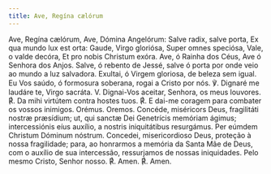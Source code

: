 ```yaml
---
title: Ave, Regína cælórum
---
```


<div class="grid grid-cols-2 gap-5">
  <span class="text-justify">
    Ave, Regína cælórum, Ave, Dómina Angelórum: Salve radix, salve porta, Ex qua
    mundo lux est orta: Gaude, Virgo gloriósa, Super omnes speciósa, Vale, o
    valde decóra, Et pro nobis Christum exóra.
  </span>
  <span class="text-justify">
    Ave, ó Rainha dos Céus, Ave ó Senhora dos Anjos. Salve, ó rebento de Jessé,
    salve ó porta por onde veio ao mundo a luz salvadora. Exultai, ó Virgem
    gloriosa, de beleza sem igual. Eu Vos saúdo, ó formosura soberana, rogai a
    Cristo por nós.
  </span>
  <span class="text-justify">℣. Dignaré me laudáre te, Virgo sacráta.</span>
  <span class="text-justify">
    V. Dignai-Vos aceitar, Senhora, os meus louvores.
  </span>
  <span class="text-justify">
    <span class="text-red-500">℟.</span> Da mihi virtútem contra hostes tuos.
  </span>
  <span class="text-justify">
    <span class="text-red-500">℟.</span> E dai-me coragem para combater os
    vossos inimigos.
  </span>
  <span class="text-red-500 text-center">Orémus.</span>
  <span class="text-red-500 text-center">Oremos.</span>
  <span class="text-justify">
    Concéde, miséricors Deus, fragilitáti nostræ præsídium; ut, qui sanctæ Dei
    Genetrícis memóriam ágimus; intercessiónis eíus auxílio, a nostris
    iniquitátibus resurgámus. Per eúmdem Christum Dóminum nóstrum.
  </span>
  <span class="text-justify">
    Concedei, misericordioso Deus, proteção à nossa fragilidade; para, ao
    honrarmos a memória da Santa Mãe de Deus, com o auxílio de sua intercessão,
    ressurjamos de nossas iniquidades. Pelo mesmo Cristo, Senhor nosso.
  </span>
  <span class="text-justify">
    <span class="text-red-500">℟.</span> Amen.
  </span>
  <span class="text-justify">
    <span class="text-red-500">℟.</span> Amen.
  </span>
</div>
